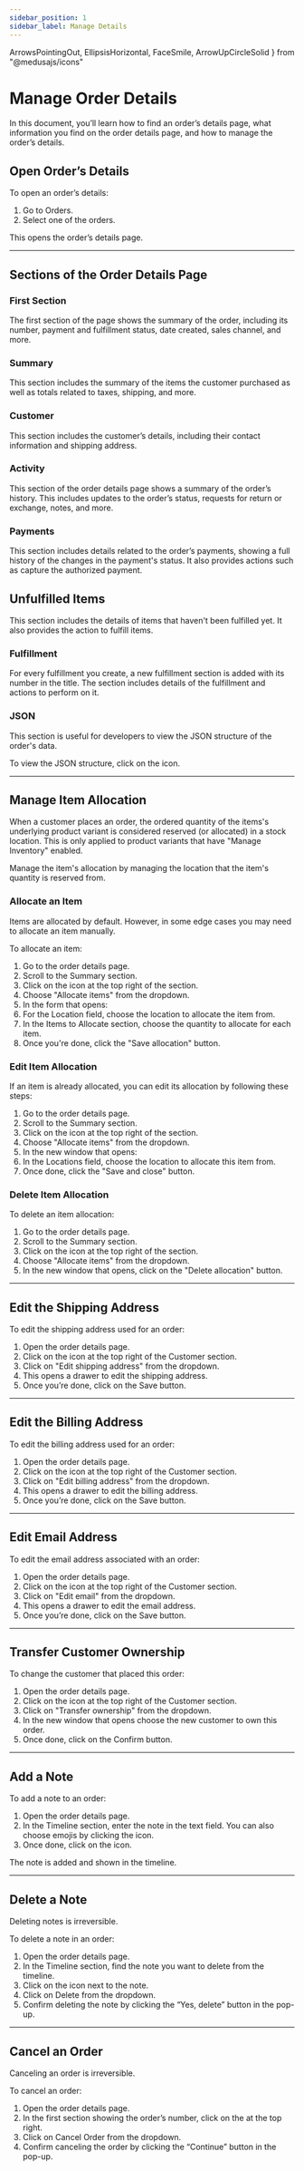 ```yaml
---
sidebar_position: 1
sidebar_label: Manage Details
---
```


  ArrowsPointingOut, 
  EllipsisHorizontal, 
  FaceSmile,
  ArrowUpCircleSolid
} from "@medusajs/icons"

# Manage Order Details

In this document, you’ll learn how to find an order’s details page, what information you find on the order details page, and how to manage the order’s details.

## Open Order’s Details

To open an order’s details:

1. Go to Orders.
2. Select one of the orders.

This opens the order’s details page.

---

## Sections of the Order Details Page

### First Section

The first section of the page shows the summary of the order, including its number, payment and fulfillment status, date created, sales channel, and more.

### Summary

This section includes the summary of the items the customer purchased as well as totals related to taxes, shipping, and more.

### Customer

This section includes the customer’s details, including their contact information and shipping address.

### Activity

<!-- TODO check if these details are correct -->

This section of the order details page shows a summary of the order’s history. This includes updates to the order’s status, requests for return or exchange, notes, and more.

### Payments

This section includes details related to the order’s payments, showing a full history of the changes in the payment's status. It also provides actions such as capture the authorized payment.

## Unfulfilled Items

This section includes the details of items that haven't been fulfilled yet. It also provides the action to fulfill items.

### Fulfillment

For every fulfillment you create, a new fulfillment section is added with its number in the title. The section includes details of the fulfillment and actions to perform on it.

### JSON

This section is useful for developers to view the JSON structure of the order's data.

To view the JSON structure, click on the <InlineIcon Icon={ArrowsPointingOut} alt="Expand" /> icon. 

---

## Manage Item Allocation

When a customer places an order, the ordered quantity of the items's underlying product variant is considered reserved (or allocated) in a stock location. This is only applied to product variants that have "Manage Inventory" enabled.

Manage the item's allocation by managing the location that the item's quantity is reserved from.

<!-- TODO check information in this section for correctness -->

<!-- TODO maybe the following sections belong to one section. -->

### Allocate an Item

Items are allocated by default. However, in some edge cases you may need to allocate an item manually.

To allocate an item:

<!-- TODO check information after #5 -->

1. Go to the order details page.
2. Scroll to the Summary section.
3. Click on the <InlineIcon Icon={EllipsisHorizontal} alt="three-dot" /> icon at the top right of the section.
4. Choose "Allocate items" from the dropdown.
5. In the form that opens:
  1. For the Location field, choose the location to allocate the item from.
  2. In the Items to Allocate section, choose the quantity to allocate for each item.
6. Once you're done, click the "Save allocation" button.

### Edit Item Allocation

If an item is already allocated, you can edit its allocation by following these steps:

<!-- TODO check information after #5 -->

1. Go to the order details page.
2. Scroll to the Summary section.
3. Click on the <InlineIcon Icon={EllipsisHorizontal} alt="three-dot" /> icon at the top right of the section.
4. Choose "Allocate items" from the dropdown.
5. In the new window that opens:
  1. In the Locations field, choose the location to allocate this item from.
  2. Once done, click the "Save and close" button.

### Delete Item Allocation

<!-- TODO check information after #5 -->

To delete an item allocation:

1. Go to the order details page.
2. Scroll to the Summary section.
3. Click on the <InlineIcon Icon={EllipsisHorizontal} alt="three-dot" /> icon at the top right of the section.
4. Choose "Allocate items" from the dropdown.
5. In the new window that opens, click on the "Delete allocation" button.

---

## Edit the Shipping Address

<!-- TODO check information after #4 -->

To edit the shipping address used for an order:

1. Open the order details page.
2. Click on the <InlineIcon Icon={EllipsisHorizontal} alt="three-dot" /> icon at the top right of the Customer section.
3. Click on "Edit shipping address" from the dropdown.
4. This opens a drawer to edit the shipping address.
5. Once you’re done, click on the Save button.

---

## Edit the Billing Address

<!-- TODO check information after #4 -->

To edit the billing address used for an order:

1. Open the order details page.
2. Click on the <InlineIcon Icon={EllipsisHorizontal} alt="three-dot" /> icon at the top right of the Customer section.
3. Click on "Edit billing address" from the dropdown.
4. This opens a drawer to edit the billing address.
5. Once you’re done, click on the Save button.

---

## Edit Email Address

<!-- TODO check information after #4 -->

To edit the email address associated with an order:

1. Open the order details page.
2. Click on the <InlineIcon Icon={EllipsisHorizontal} alt="three-dot" /> icon at the top right of the Customer section.
3. Click on "Edit email" from the dropdown.
4. This opens a drawer to edit the email address.
5. Once you’re done, click on the Save button.

---

## Transfer Customer Ownership

<!-- TODO check information after #4 -->

To change the customer that placed this order:

1. Open the order details page.
2. Click on the <InlineIcon Icon={EllipsisHorizontal} alt="three-dot" /> icon at the top right of the Customer section.
3. Click on "Transfer ownership" from the dropdown.
4. In the new window that opens choose the new customer to own this order.
5. Once done, click on the Confirm button.

---

## Add a Note

<!-- TODO check information for correctness -->

To add a note to an order:

1. Open the order details page.
2. In the Timeline section, enter the note in the text field. You can also choose emojis by clicking the <InlineIcon Icon={FaceSmile} alt="emoji" /> icon.
3. Once done, click on the <InlineIcon Icon={ArrowUpCircleSolid} alt="send" /> icon.

The note is added and shown in the timeline.

---

## Delete a Note

<!-- TODO check information for correctness -->

<Note type="warning">

Deleting notes is irreversible.

</Note>

To delete a note in an order:

1. Open the order details page.
2. In the Timeline section, find the note you want to delete from the timeline.
3. Click on the <InlineIcon Icon={EllipsisHorizontal} alt="three-dots" /> icon next to the note.
4. Click on Delete from the dropdown.
5. Confirm deleting the note by clicking the “Yes, delete” button in the pop-up.

---

## Cancel an Order

<Note type="warning">

Canceling an order is irreversible.

</Note>

To cancel an order:

1. Open the order details page.
2. In the first section showing the order’s number, click on the <InlineIcon Icon={EllipsisHorizontal} alt="three-dots" /> at the top right.
3. Click on Cancel Order from the dropdown.
4. Confirm canceling the order by clicking the “Continue” button in the pop-up.
